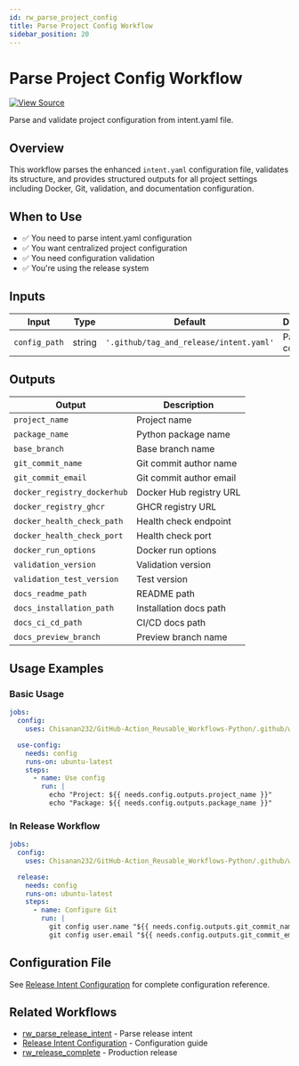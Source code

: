 ```yaml
---
id: rw_parse_project_config
title: Parse Project Config Workflow
sidebar_position: 20
---
```


# Parse Project Config Workflow

[![View Source](https://img.shields.io/badge/View-Source-blue?logo=github)](https://github.com/Chisanan232/GitHub-Action_Reusable_Workflows-Python/blob/master/.github/workflows/rw_parse_project_config.yaml)

Parse and validate project configuration from intent.yaml file.

## Overview

This workflow parses the enhanced `intent.yaml` configuration file, validates its structure, and provides structured outputs for all project settings including Docker, Git, validation, and documentation configuration.

## When to Use

- ✅ You need to parse intent.yaml configuration
- ✅ You want centralized project configuration
- ✅ You need configuration validation
- ✅ You're using the release system

## Inputs

| Input | Type | Default | Description |
|-------|------|---------|-------------|
| `config_path` | string | `'.github/tag_and_release/intent.yaml'` | Path to config file |

## Outputs

| Output | Description |
|--------|-------------|
| `project_name` | Project name |
| `package_name` | Python package name |
| `base_branch` | Base branch name |
| `git_commit_name` | Git commit author name |
| `git_commit_email` | Git commit author email |
| `docker_registry_dockerhub` | Docker Hub registry URL |
| `docker_registry_ghcr` | GHCR registry URL |
| `docker_health_check_path` | Health check endpoint |
| `docker_health_check_port` | Health check port |
| `docker_run_options` | Docker run options |
| `validation_version` | Validation version |
| `validation_test_version` | Test version |
| `docs_readme_path` | README path |
| `docs_installation_path` | Installation docs path |
| `docs_ci_cd_path` | CI/CD docs path |
| `docs_preview_branch` | Preview branch name |

## Usage Examples

### Basic Usage

```yaml
jobs:
  config:
    uses: Chisanan232/GitHub-Action_Reusable_Workflows-Python/.github/workflows/rw_parse_project_config.yaml@master

  use-config:
    needs: config
    runs-on: ubuntu-latest
    steps:
      - name: Use config
        run: |
          echo "Project: ${{ needs.config.outputs.project_name }}"
          echo "Package: ${{ needs.config.outputs.package_name }}"
```

### In Release Workflow

```yaml
jobs:
  config:
    uses: Chisanan232/GitHub-Action_Reusable_Workflows-Python/.github/workflows/rw_parse_project_config.yaml@master

  release:
    needs: config
    runs-on: ubuntu-latest
    steps:
      - name: Configure Git
        run: |
          git config user.name "${{ needs.config.outputs.git_commit_name }}"
          git config user.email "${{ needs.config.outputs.git_commit_email }}"
```

## Configuration File

See [Release Intent Configuration](../release-intent-configuration.mdx) for complete configuration reference.

## Related Workflows

- [rw_parse_release_intent](rw_parse_release_intent.mdx) - Parse release intent
- [Release Intent Configuration](../release-intent-configuration.mdx) - Configuration guide
- [rw_release_complete](../rw_release_complete.mdx) - Production release
